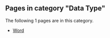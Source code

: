 <!-- DO NOT EDIT BELOW THIS LINE, OR CHANGE THIS COMMENT, CODE AUTOMATICALLY GENERATED BY category.sh -->
== '''Pages in category "Data Type"''' ==
The following 1 pages are in this category.
* [[Word]]
